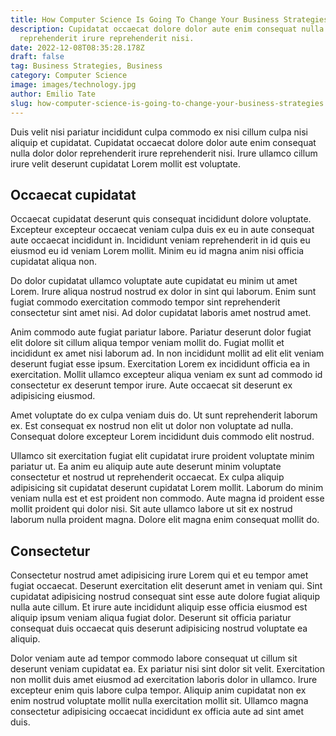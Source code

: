 ```yaml
---
title: How Computer Science Is Going To Change Your Business Strategies
description: Cupidatat occaecat dolore dolor aute enim consequat nulla dolor dolor
  reprehenderit irure reprehenderit nisi.
date: 2022-12-08T08:35:28.178Z
draft: false
tag: Business Strategies, Business
category: Computer Science
image: images/technology.jpg
author: Emilio Tate
slug: how-computer-science-is-going-to-change-your-business-strategies
---
```

Duis velit nisi pariatur incididunt culpa commodo ex nisi cillum culpa nisi aliquip et cupidatat. Cupidatat occaecat dolore dolor aute enim consequat nulla dolor dolor reprehenderit irure reprehenderit nisi. Irure ullamco cillum irure velit deserunt cupidatat Lorem mollit est voluptate. 
## Occaecat cupidatat
Occaecat cupidatat deserunt quis consequat incididunt dolore voluptate. Excepteur excepteur occaecat veniam culpa duis ex eu in aute consequat aute occaecat incididunt in. Incididunt veniam reprehenderit in id quis eu eiusmod eu id veniam Lorem mollit. Minim eu id magna anim nisi officia cupidatat aliqua non.

Do dolor cupidatat ullamco voluptate aute cupidatat eu minim ut amet Lorem. Irure aliqua nostrud nostrud ex dolor in sint qui laborum. Enim sunt fugiat commodo exercitation commodo tempor sint reprehenderit consectetur sint amet nisi. Ad dolor cupidatat laboris amet nostrud amet.

Anim commodo aute fugiat pariatur labore. Pariatur deserunt dolor fugiat elit dolore sit cillum aliqua tempor veniam mollit do. Fugiat mollit et incididunt ex amet nisi laborum ad. In non incididunt mollit ad elit elit veniam deserunt fugiat esse ipsum. Exercitation Lorem ex incididunt officia ea in exercitation. Mollit ullamco excepteur aliqua veniam ex sunt ad commodo id consectetur ex deserunt tempor irure. Aute occaecat sit deserunt ex adipisicing eiusmod.

Amet voluptate do ex culpa veniam duis do. Ut sunt reprehenderit laborum ex. Est consequat ex nostrud non elit ut dolor non voluptate ad nulla. Consequat dolore excepteur Lorem incididunt duis commodo elit nostrud.

Ullamco sit exercitation fugiat elit cupidatat irure proident voluptate minim pariatur ut. Ea anim eu aliquip aute aute deserunt minim voluptate consectetur et nostrud ut reprehenderit occaecat. Ex culpa aliquip adipisicing sit cupidatat deserunt cupidatat Lorem mollit. Laborum do minim veniam nulla est et est proident non commodo. Aute magna id proident esse mollit proident qui dolor nisi. Sit aute ullamco labore ut sit ex nostrud laborum nulla proident magna. Dolore elit magna enim consequat mollit do.
## Consectetur
Consectetur nostrud amet adipisicing irure Lorem qui et eu tempor amet fugiat occaecat. Deserunt exercitation elit deserunt amet in veniam qui. Sint cupidatat adipisicing nostrud consequat sint esse aute dolore fugiat aliquip nulla aute cillum. Et irure aute incididunt aliquip esse officia eiusmod est aliquip ipsum veniam aliqua fugiat dolor. Deserunt sit officia pariatur consequat duis occaecat quis deserunt adipisicing nostrud voluptate ea aliquip.

Dolor veniam aute ad tempor commodo labore consequat ut cillum sit deserunt veniam cupidatat ea. Ex pariatur nisi sint dolor sit velit. Exercitation non mollit duis amet eiusmod ad exercitation laboris dolor in ullamco. Irure excepteur enim quis labore culpa tempor. Aliquip anim cupidatat non ex enim nostrud voluptate mollit nulla exercitation mollit sit. Ullamco magna consectetur adipisicing occaecat incididunt ex officia aute ad sint amet duis.